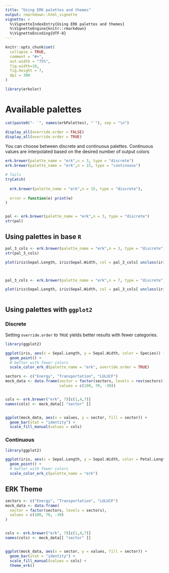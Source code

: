 ```yaml
---
title: "Using ERK palettes and themes"
output: rmarkdown::html_vignette
vignette: >
  %\VignetteIndexEntry{Using ERK palettes and themes}
  %\VignetteEngine{knitr::rmarkdown}
  %\VignetteEncoding{UTF-8}
---
```


```r
knitr::opts_chunk$set(
  collapse = TRUE,
  comment = "#>",
  out.width = "75%",
  fig.width=10, 
  fig.height = 7,
  dpi = 300
)
```

```r
library(erkolor)
```

# Available palettes

```r

cat(paste0("- `", names(erkPalettes), "`"), sep = "\n")


```


```r
display_all(override.order = FALSE)
display_all(override.order = TRUE)

```

You can choose between discrete and continuous palettes.
Continuous values are interpolated based on the desired number of output colors


```r

erk.brewer(palette_name = "erk",n = 3, type = "discrete")
erk.brewer(palette_name = "erk",n = 15, type = "continuous")

# fails
tryCatch(
  
  erk.brewer(palette_name = "erk",n = 15, type = "discrete"), 
  
  error = function(e) print(e)
)


pal <- erk.brewer(palette_name = "erk",n = 3, type = "discrete")
str(pal)

```
## Using palettes in base `R`

```r

pal_3_cols <- erk.brewer(palette_name = "erk",n = 3, type = "discrete", override.order = FALSE)
str(pal_3_cols)

plot(iris$Sepal.Length, iris$Sepal.Width, col = pal_3_cols[ unclass(iris$Species) ], pch = 16, cex = 1.5)



pal_3_cols <- erk.brewer(palette_name = "erk",n = 7, type = "discrete", override.order = TRUE)[1:3]

plot(iris$Sepal.Length, iris$Sepal.Width, col = pal_3_cols[ unclass(iris$Species) ], pch = 16, cex = 1.5)



```


## Using palettes with `ggplot2`

### Discrete

Setting `override.order` to `TRUE` yields better results with fewer categories.

```r
library(ggplot2)

ggplot(iris, aes(x = Sepal.Length, y = Sepal.Width, color = Species)) +
  geom_point() +
  # better with fewer colors
  scale_color_erk_d(palette_name = "erk", override.order = TRUE)


```

```r

sectors <- c("Energy", "Transportation", "LULUCF")
mock_data <- data.frame(sector = factor(sectors, levels = rev(sectors)),
                        values = c(100, 70, -30))


cols <- erk.brewer("erk", 7)[c(1,4,7)]
names(cols) <- mock_data[[ "sector" ]]


ggplot(mock_data, aes(x = values, y = sector, fill = sector)) +
  geom_bar(stat = "identity") +
  scale_fill_manual(values = cols)


```



### Continuous

```r
library(ggplot2)

ggplot(iris, aes(x = Sepal.Length, y = Sepal.Width, color = Petal.Length)) +
  geom_point() +
  # better with fewer colors
  scale_color_erk_c(palette_name = "erk")


```


## ERK Theme


```r
sectors <- c("Energy", "Transportation", "LULUCF")
mock_data <- data.frame(
  sector = factor(sectors, levels = sectors),
  values = c(100, 70, -30)
)


cols <- erk.brewer("erk", 7)[c(1,4,7)]
names(cols) <- mock_data[[ "sector" ]]


ggplot(mock_data, aes(x = sector, y = values, fill = sector)) +
  geom_bar(stat = "identity") +
  scale_fill_manual(values = cols) +
  theme_erk()

```

